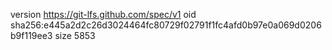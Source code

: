version https://git-lfs.github.com/spec/v1
oid sha256:e445a2d2c26d3024464fc80729f02791f1fc4afd0b97e0a069d0206b9f119ee3
size 5853
